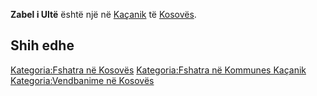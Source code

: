 {{Fshat në 
 | Emri                = Zabel i Ultë
 | EmriAlt                = 
 | NAME_SHORT_FORM=      
 | NAME_GENERIC=      
 | NAME_SORT_NAME_RO=      ZABELIULTE
 | FULL_NAME_RO = Zabel i Ultë
 | FULL_NAME_ND_RO=Zabel i Ulte
 | SORT_NAME_RG=ZABELIULTE
 | FULL_NAME_RG=Zabel i Ultë
 | FULL_NAME_ND_RG=Zabel i Ulte
 | SRP_NAME_SHORT_FORM=      
 | SRP_NAME_GENERIC=      
 | SRP_NAME_SORT_NAME_RO=      
 | SRP_FULL_NAME_RO = 
 | SRP_FULL_NAME_ND_RO=
 | SRP_SORT_NAME_RG=
 | SRP_FULL_NAME_RG=
 | SRP_FULL_NAME_ND_RG=
 | Emri (Rasa dhanore) = 
 | Figura              = 
 | Shteti              = Kosovo
 | Komuna              = Kaçanik
 | Kodi postar         = 
 | Sipërfaqja          = 

 | Popullsia           = 

 | Regj. i popullsisë  = 
 | Dend. e popullsisë  = 
 | Faqja zyrtare       = 
 <!--- Koordinatat ----> 
 | Gjerësia            = 42.588611
 | Gjatësia            = 20.893611
 | Lartësia            = 
}}
'''Zabel i Ultë''' është një [[]] në [[Kaçanik]] të [[Kosovës]].

<!-- == Gjeografia == -->
<!-- == Historia == -->
<!-- == Demografia == -->
== Shih edhe ==
{{Komuna Kaçanik}}
{{Kosovo-Administrata-Cung}}

[[Kategoria:Fshatra në Kosovës]]
[[Kategoria:Fshatra në Kommunes Kaçanik]]
[[Kategoria:Vendbanime në Kosovës]]